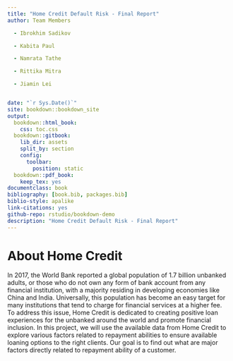 --- 
title: "Home Credit Default Risk - Final Report"
author: Team Members

  - Ibrokhim Sadikov

  - Kabita Paul

  - Namrata Tathe

  - Rittika Mitra

  - Jiamin Lei


date: "`r Sys.Date()`"
site: bookdown::bookdown_site
output:
  bookdown::html_book:
    css: toc.css
  bookdown::gitbook:
    lib_dir: assets
    split_by: section
    config:
      toolbar:
        position: static
  bookdown::pdf_book:
    keep_tex: yes
documentclass: book
bibliography: [book.bib, packages.bib]
biblio-style: apalike
link-citations: yes
github-repo: rstudio/bookdown-demo
description: "Home Credit Default Risk - Final Report"
---



# About Home Credit


In 2017, the World Bank reported a global population of 1.7 billion unbanked adults, or those who do not own any form of bank account from any financial institution, with a majority residing in developing economies like China and India.  Universally, this population has become an easy target for many institutions that tend to charge for financial services at a higher fee. To address this issue, Home Credit is dedicated to creating positive loan experiences for the unbanked around the world and promote financial inclusion. In this project, we will use the available data from Home Credit to explore various factors related to repayment abilities to ensure available loaning options to the right clients. Our goal is to find out what are major factors directly related to repayment ability of a customer.
